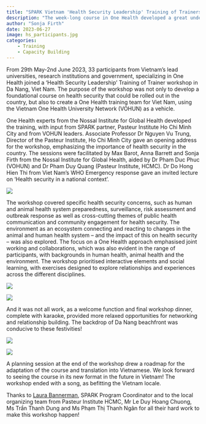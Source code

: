 ```yaml
---
title: "SPARK Vietnam 'Health Security Leadership' Training of Trainers Workshop"
description: "The week-long course in One Health developed a great understanding for those who use it."
author: "Sonja Firth"
date: 2023-06-27
image: hs_participants.jpg
categories:
    - Training
    - Capacity Building
---
```


<style>
    .img-fluid {
    display: block;
    margin-left: auto;
    margin-right: auto;
}
</style>

From 29th May-2nd June 2023, 33 participants from Vietnam’s lead universities, research institutions and government, specializing in One Health joined a ‘Health Security Leadership’ Training of Trainer workshop in Da Nang, Viet Nam. The purpose of the workshop was not only to develop a foundational course on health security that could be rolled out in the country, but also to create a One Health training team for Viet Nam, using the Vietnam One Health University Network (VOHUN) as a vehicle.

One Health experts from the Nossal Institute for Global Health developed the training, with input from SPARK partner, Pasteur Institute Ho Chi Minh City and from VOHUN leaders. Associate Professor Dr Nguyen Vu Trung, Director of the Pasteur Institute, Ho Chi Minh City gave an opening address for the workshop, emphasizing the importance of health security in the country.  The sessions were facilitated by Max Barot, Anna Barrett and Sonja Firth from the Nossal Institute for Global Health, aided by Dr Pham Duc Phuc (VOHUN) and Dr Pham Duy Quang (Pasteur Institute, HCMC). Dr Do Hong Hien Thi from Viet Nam’s WHO Emergency response gave an invited lecture on ‘Health security in a national context’. 


![](hs_participants.jpg){fig-alt="Photograph showing participants of the workshop in Vietnam. Participants are in three rows, with approximately 40 people in the photo."}

The workshop covered specific health security concerns, such as human and animal health system preparedness, surveillance, risk assessment and outbreak response as well as cross-cutting themes of public health communication and community engagement for health security. The environment as an ecosystem connecting and reacting to changes in the animal and human health system – and the impact of this on health security – was also explored.  The focus on a One Health approach emphasised joint working and collaborations, which was also evident in the range of participants, with backgrounds in human health, animal health and the environment. The workshop prioritised interactive elements and social learning, with exercises designed to explore relationships and experiences across the different disciplines.  

![](hs_learning_3.jpg)

![](hs_learning_2.jpg)

And it was not all work, as a welcome function and final workshop dinner, complete with karaoke, provided more relaxed opportunities for networking and relationship building. The backdrop of Da Nang beachfront was conducive to these festivities!

::: {layout-ncol=2}

![](hs_dinner_1.jpg)

![](hs_dinner_2.jpg)

:::

A planning session at the end of the workshop drew a roadmap for the adaptation of the course and translation into Vietnamese. We look forward to seeing the course in its new format in the future in Vietnam! The workshop ended with a song, as befitting the Vietnam locale. 

Thanks to [Laura Bannerman](http://www.spark.edu.au/staff/laura-bannerman.html), SPARK Program Coordinator and to the local organizing team from Pasteur Institute HCMC, Mr Le Duy Hoang Chuong, Ms Trần Thanh Dung and Ms Phạm Thị Thanh Ngân for all their hard work to make this workshop happen!
